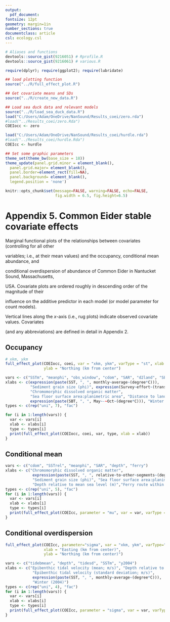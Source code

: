 ```yaml
---
output: 
  pdf_document:
fontsize: 12pt
geometry: margin=1in
number_sections: true
documentclass: article
csl: ecology.csl
---
```


```r
# Aliases and functions
devtools::source_gist(9216051) # Rprofile.R
devtools::source_gist(9216061) # various.R

require(dplyr); require(ggplot2); require(lubridate)

## load plotting function
source("../R/full_effect_plot.R")

## Get covariate means and SDs
source("../R/create_new_data.R")

## Load sea duck data and relevant models
source("../R/load_sea_duck_data.R")
load("C:/Users/Adam/OneDrive/NanSound/Results_coei/zero.rda")
#load("../Results_coei/zero.Rda")
COEIocc <- zero

load("C:/Users/Adam/OneDrive/NanSound/Results_coei/hurdle.rda")
#load("../Results_coei/hurdle.Rda")
COEIcc <- hurdle

## Set some graphic parameters
theme_set(theme_bw(base_size = 18))
theme_update(panel.grid.minor = element_blank(),
  panel.grid.major= element_blank(),
  panel.border=element_rect(fill=NA),
  panel.background= element_blank(),
  legend.position = 'none')

knitr::opts_chunk$set(message=FALSE, warning=FALSE, echo=FALSE,
                      fig.width = 6.5, fig.height=6.5)
```

# Appendix 5. Common Eider stable covariate effects

Marginal functional plots of the relationships between covariates (controlling for all other

variables; i.e., at their mean values) and the occupancy, conditional mean abundance, and 

conditional overdispersion of abundance of Common Eider in Nantucket Sound, Massachusetts, 

USA.  Covariate plots are ordered roughly in descending order of the magnitude of their 

influence on the additive predictor in each model (or model parameter for count models).  

Vertical lines along the *x*-axis (i.e., rug plots) indicate observed covariate values.  Covariates 

(and any abbreviations) are defined in detail in Appendix 2. 

## Occupancy
```r
# xkm, ykm
full_effect_plot(COEIocc, coei, var = "xkm, ykm", varType = "st", xlab = "Easting (km from center)",
                 ylab = "Northing (km from center")

vars <- c("SSTm", "meanphi", "obs_window", "cdom", "SAR", "d2land", "SBT", "y2005")
xlabs <- c(expression(paste(SST, ", ", monthly~average~(degree*C))),
           "Sediment grain size (phi)", expression(Survey~effort~(transect~km^2)), 
           "Chromomorphic dissolved organic matter",
           "Sea floor surface area:planimetric area", "Distance to land (km)",
           expression(paste(SBT, ", ", May~-~Oct~(degree*C))), "Winter (2005)")
types <- c(rep("uni", 7), "fac")

for (i in 1:length(vars)) {
  var <- vars[i]
  xlab <- xlabs[i]
  type <- types[i]
  print(full_effect_plot(COEIocc, coei, var, type, xlab = xlab))
}
```

## Conditional mean
```r
vars <- c("cdom", "SSTrel", "meanphi", "SAR", "depth", "ferry")
xlabs <- c("Chromomorphic dissolved organic matter", 
            expression(paste(SST, ", ", relative~to~other~segments~(degree*C))),
            "Sediment grain size (phi)", "Sea floor surface area:planimetric area", 
            "Depth relative to mean sea level (m)","Ferry route within 1 km")
types <- c(rep("uni", 5), "fac")
for (i in 1:length(vars)) {
  var <- vars[i]
  xlab <- xlabs[i]
  type <- types[i]
  print(full_effect_plot(COEIcc, parameter = "mu", var = var, varType = type, xlab = xlab))
}
```

## Conditional overdispersion
```r
full_effect_plot(COEIcc, parameter="sigma", var = "xkm, ykm", varType="bi", 
                 xlab = "Easting (km from center)",
                 ylab = "Northing (km from center)")

vars <- c("tidebmean", "depth", "tidesd", "SSTm", "y2004")
xlabs <- c("Epibenthic tidal velocity (mean; m/s)", "Depth relative to mean sea level (m)",
            "Epibenthic tidal velocity (standard deviation; m/s)", 
            expression(paste(SST, ", ", monthly~average~(degree*C))), 
            "Winter (2004)")
types <- c(rep("uni", 4), "fac")
for (i in 1:length(vars)) {
  var <- vars[i]
  xlab <- xlabs[i]
  type <- types[i]
  print(full_effect_plot(COEIcc, parameter = "sigma", var = var, varType = type, xlab = xlab))
}
```
